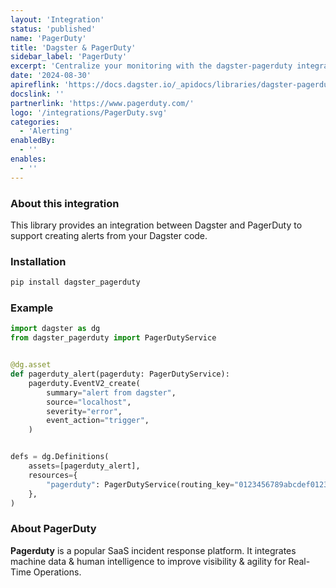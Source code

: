 ```yaml
---
layout: 'Integration'
status: 'published'
name: 'PagerDuty'
title: 'Dagster & PagerDuty'
sidebar_label: 'PagerDuty'
excerpt: 'Centralize your monitoring with the dagster-pagerduty integration.'
date: '2024-08-30'
apireflink: 'https://docs.dagster.io/_apidocs/libraries/dagster-pagerduty'
docslink: ''
partnerlink: 'https://www.pagerduty.com/'
logo: '/integrations/PagerDuty.svg'
categories:
  - 'Alerting'
enabledBy:
  - ''
enables:
  - ''
---
```


### About this integration

This library provides an integration between Dagster and PagerDuty to support creating alerts from your Dagster code.

### Installation

```bash
pip install dagster_pagerduty
```

### Example

```python
import dagster as dg
from dagster_pagerduty import PagerDutyService


@dg.asset
def pagerduty_alert(pagerduty: PagerDutyService):
    pagerduty.EventV2_create(
        summary="alert from dagster",
        source="localhost",
        severity="error",
        event_action="trigger",
    )


defs = dg.Definitions(
    assets=[pagerduty_alert],
    resources={
        "pagerduty": PagerDutyService(routing_key="0123456789abcdef0123456789abcdef")
    },
)

```

### About PagerDuty

**Pagerduty** is a popular SaaS incident response platform. It integrates machine data & human intelligence to improve visibility & agility for Real-Time Operations.
